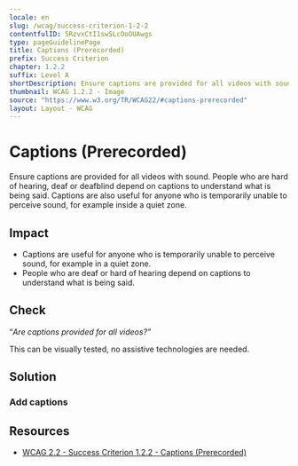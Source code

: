 ```yaml
---
locale: en
slug: /wcag/success-criterion-1-2-2
contentfulID: 5RzvxCtI1swSLcOoOUAwgs
type: pageGuidelinePage
title: Captions (Prerecorded)
prefix: Success Criterion
chapter: 1.2.2
suffix: Level A
shortDescription: Ensure captions are provided for all videos with sound.
thumbnail: WCAG 1.2.2 - Image
source: "https://www.w3.org/TR/WCAG22/#captions-prerecorded"
layout: Layout - WCAG
---
```


# Captions (Prerecorded)

Ensure captions are provided for all videos with sound. People who are hard of hearing, deaf or deafblind depend on captions to understand what is being said. Captions are also useful for anyone who is temporarily unable to perceive sound, for example inside a quiet zone.

## Impact

- Captions are useful for anyone who is temporarily unable to perceive sound, for example in a quiet zone.
- People who are deaf or hard of hearing depend on captions to understand what is being said.

## Check

“*Are captions provided for all videos?”*

This can be visually tested, no assistive technologies are needed.

## Solution

### Add captions

<CodeSample id="media-captions" locale="en"/>

## Resources

- [WCAG 2.2 - Success Criterion 1.2.2 - Captions (Prerecorded)](https://www.w3.org/TR/WCAG22/#captions-prerecorded)